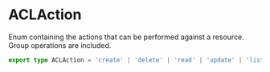 # ACLAction

Enum containing the actions that can be performed against a resource. Group operations are included.

```typescript
export type ACLAction = 'create' | 'delete' | 'read' | 'update' | 'list';
```
